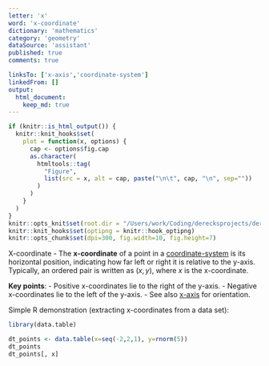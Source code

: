 ```yaml
---
letter: 'x'
word: 'x-coordinate'
dictionary: 'mathematics'
category: 'geometry'
dataSource: 'assistant'
published: true
comments: true

linksTo: ['x-axis','coordinate-system']
linkedFrom: []
output:
  html_document:
    keep_md: true
---
```


```r
if (knitr::is_html_output()) {
  knitr::knit_hooks$set(
    plot = function(x, options) {
      cap <- options$fig.cap
      as.character(
        htmltools::tag(
          "Figure", 
          list(src = x, alt = cap, paste("\n\t", cap, "\n", sep=""))
        )
      )
    }
  )
}
knitr::opts_knit$set(root.dir = "/Users/work/Coding/derecksprojects/derecksnotes.com-playground/derecksnotes.com/client/src/app/dictionaries/mathematics/definitions")
knitr::knit_hooks$set(optipng = knitr::hook_optipng)
knitr::opts_chunk$set(dpi=300, fig.width=10, fig.height=7)
```

<a id="x-coordinate">X-coordinate</a> - The **x-coordinate** of a point in a [coordinate-system](#coordinate-system) is its horizontal position, indicating how far left or right it is relative to the y-axis. Typically, an ordered pair is written as $(x, y)$, where $x$ is the x-coordinate.

**Key points**:
- Positive x-coordinates lie to the right of the y-axis.
- Negative x-coordinates lie to the left of the y-axis.
- See also [x-axis](#x-axis) for orientation.

Simple R demonstration (extracting x-coordinates from a data set):

```r
library(data.table)

dt_points <- data.table(x=seq(-2,2,1), y=rnorm(5))
dt_points
dt_points[, x]
```
